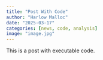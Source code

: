```yaml
---
title: "Post With Code"
author: "Harlow Malloc"
date: "2025-03-17"
categories: [news, code, analysis]
image: "image.jpg"
---
```


This is a post with executable code.
